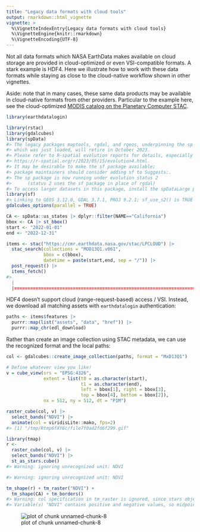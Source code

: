 ```yaml
---
title: "Legacy data formats with cloud tools"
output: rmarkdown::html_vignette
vignette: >
  %\VignetteIndexEntry{Legacy data formats with cloud tools}
  %\VignetteEngine{knitr::rmarkdown}
  %\VignetteEncoding{UTF-8}
---
```


Not all data formats which NASA EarthData makes available on cloud storage are provided in cloud-optimized or even VSI-compatible formats.  A stark example is HDF4. 
Here we illustrate how to work with these data formats while staying as close to the cloud-native workflow shown in other vignettes.

Aside: note that in many cases, these same data products may be available in cloud-native formats from other providers.  Particular to the example here, see the cloud-optimized [MODIS catalog on the Planetary Computer STAC](https://planetarycomputer.microsoft.com/dataset/group/modis).





```r
library(earthdatalogin)
```



```r
library(rstac)
library(gdalcubes)
library(spData)
#> The legacy packages maptools, rgdal, and rgeos, underpinning the sp package,
#> which was just loaded, will retire in October 2023.
#> Please refer to R-spatial evolution reports for details, especially
#> https://r-spatial.org/r/2023/05/15/evolution4.html.
#> It may be desirable to make the sf package available;
#> package maintainers should consider adding sf to Suggests:.
#> The sp package is now running under evolution status 2
#>      (status 2 uses the sf package in place of rgdal)
#> To access larger datasets in this package, install the spDataLarge package with: `install.packages('spDataLarge', repos='https://nowosad.github.io/drat/', type='source')`
library(sf)
#> Linking to GEOS 3.12.0, GDAL 3.7.1, PROJ 9.2.1; sf_use_s2() is TRUE
gdalcubes_options(parallel = TRUE) 
```


```r
CA <- spData::us_states |> dplyr::filter(NAME=="California")
bbox <- CA |> st_bbox()
start <- "2022-01-01"
end <- "2022-12-31"

items <- stac("https://cmr.earthdata.nasa.gov/stac/LPCLOUD") |> 
  stac_search(collections = "MOD13Q1.v061",
              bbox = c(bbox),
              datetime = paste(start,end, sep = "/")) |>
  post_request() |>
  items_fetch()
#>   |                                                                                                                                                                                             |=====================================================================================================================================================================================| 100%
```

HDF4 doesn't support cloud (range-request-based) access / VSI.
Instead, we download all matching assets with `earthdatalogin`
authentication:


```r
paths <- items$features |>
  purrr::map(list("assets", "data", "href")) |>
  purrr::map_chr(edl_download)
```

Rather than create an image collection using STAC metadata, we can use the recognized format and the local paths:


```r
col <- gdalcubes::create_image_collection(paths, format = "MxD13Q1")
```


```r
# Define whatever view you like!
v = cube_view(srs = "EPSG:4326",
              extent = list(t0 = as.character(start), 
                            t1 = as.character(end),
                            left = bbox[1], right = bbox[3],
                            top = bbox[4], bottom = bbox[2]),
              nx = 512, ny = 512, dt = "P1M")
```


```r
raster_cube(col, v) |> 
  select_bands("NDVI") |> 
  animate(col = viridisLite::mako, fps=2)
#> [1] "/tmp/Rtmp6fXY6c/file7f0ad2fd6f299.gif"
```



```r
library(tmap)
r <- 
  raster_cube(col, v) |> 
  select_bands("NDVI") |> 
  st_as_stars.cube()
#> Warning: ignoring unrecognized unit: NDVI

#> Warning: ignoring unrecognized unit: NDVI

tm_shape(r) + tm_raster("NDVI") +
  tm_shape(CA) + tm_borders()
#> Warning: col specification in tm_raster is ignored, since stars object contains a 3rd dimension, where its values are used to create facets
#> Variable(s) "NDVI" contains positive and negative values, so midpoint is set to 0. Set midpoint = NA to show the full spectrum of the color palette.
```

![plot of chunk unnamed-chunk-8](figure/unnamed-chunk-8-1.png)


